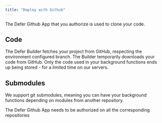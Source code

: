 ```yaml
---
title: "Deploy with Github"
---
```


The Defer Github App that you authorize is used to clone your code.

## Code

The Defer Builder fetches your project from GitHub, respecting the environment
configured branch. The Builder temporarily downloads your code from GitHub. Only
the code used in your background functions ends up being stored - for a limited
time on our servers.

## Submodules

We support git submodules, meaning you can have your background functions
depending on modules from another repository.

<Info>
  The Defer Github App needs to be authorized on all the corresponding
  repositories
</Info>
